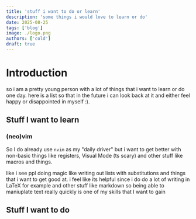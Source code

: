 ```yaml
---
title: 'stuff i want to do or learn'
description: 'some things i would love to learn or do'
date: 2025-08-25
tags: ['blog']
image: ./logo.png
authors: ['cold']
draft: true
---
```


# Introduction

so i am a pretty young person with a lot of things that i want to learn or do one day. here is a list so that in the future i can look back at it and either feel happy or disappointed in myself :).

## Stuff I want to learn

### (neo)vim

So I do already use `nvim` as my "daily driver" but i want to get better with non-basic things like registers, Visual Mode (ts scary) and other stuff like macros and things.

like i see ppl doing magic like writing out lists with substitutions and things that i want to get good at. i feel like its helpful since i do do a lot of writing in LaTeX for example and other stuff like markdown so being able to maniuplate text really quickly is one of my skills that I want to gain

## Stuff I want to do

